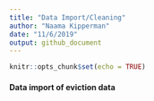 ```yaml
---
title: "Data Import/Cleaning"
author: "Naama Kipperman"
date: "11/6/2019"
output: github_document
---
```


```r
knitr::opts_chunk$set(echo = TRUE)
```

#### Data import of eviction data
